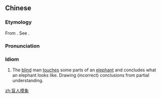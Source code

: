 ==Chinese==
{{zh-forms|type=211}}

===Etymology===
From ''{{w|Mahayana Mahaparinirvana Sutra}}''. See {{w|Blind men and an elephant}}.

===Pronunciation===
{{zh-pron
|m=mángrénmōxiàng
|cat=id
}}

===Idiom===
{{zh-idiom}}

# The [[blind]] man [[touch]]es some parts of an [[elephant]] and concludes what an elephant looks like. Drawing (incorrect) conclusions from partial understanding.

[[zh:盲人摸象]]